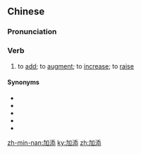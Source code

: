 ==Chinese==
{{zh-forms}}

===Pronunciation===
{{zh-pron
|m=jiātiān
|c=gaa1 tim1
|h=pfs=kâ-thiâm
|mn=xm,qz,twv:ke-thiⁿ/zz:kee-thiⁿ/tw:ka-thiam
|cat=v
}}

===Verb===
{{zh-verb}}

# to [[add]]; to [[augment]]; to [[increase]]; to [[raise]]

====Synonyms====
* {{zh-l|加多}}
* {{zh-l|添加}}
* {{zh-l|增多}}
* {{zh-l|增加}}
* {{zh-l|增添}}

[[zh-min-nan:加添]]
[[ky:加添]]
[[zh:加添]]